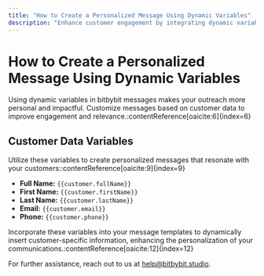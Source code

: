```yaml
---
title: "How to Create a Personalized Message Using Dynamic Variables"
description: "Enhance customer engagement by integrating dynamic variables into your messaging strategy."
---
```



# How to Create a Personalized Message Using Dynamic Variables

Using dynamic variables in bitbybit messages makes your outreach more personal and impactful. Customize messages based on customer data to improve engagement and relevance.:contentReference[oaicite:6]{index=6}

## Customer Data Variables

Utilize these variables to create personalized messages that resonate with your customers:​:contentReference[oaicite:9]{index=9}

- **Full Name:** `{{customer.fullName}}`
- **First Name:** `{{customer.firstName}}`
- **Last Name:** `{{customer.lastName}}`
- **Email:** `{{customer.email}}`
- **Phone:** `{{customer.phone}}`

Incorporate these variables into your message templates to dynamically insert customer-specific information, enhancing the personalization of your communications.:contentReference[oaicite:12]{index=12}

For further assistance, reach out to us at [help@bitbybit.studio](mailto:help@bitbybit.studio).
